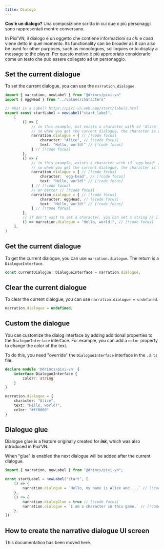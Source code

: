 ```yaml
---
title: Dialogo
---
```



**Cos'è un dialogo?** Una composizione scritta in cui due o più personaggi sono rappresentati mentre conversano.

In Pixi’VN, il dialogo è un oggetto che contiene informazioni su _chi_ e _cosa_ viene detto in quel momento. Its functionality can be broader as it can also be used for other purposes, such as monologues, soliloquies or to display a message to the player. Per questo motivo è più appropriato considerarlo come un testo che può essere collegato ad un <DynamicLink href="/start/character#use-characters-in-the-game">personaggio</DynamicLink>.

## Set the current dialogue

To set the current dialogue, you can use the `narration.dialogue`.

```ts title="labels/startLabel.ts"
import { narration, newLabel } from "@drincs/pixi-vn"
import { eggHead } from "../values/characters"

// What is a Label? https://pixi-vn.web.app/start/labels.html
export const startLabel = newLabel("start_label",
    [
        () => {
            // in this example, not exists a character with id 'Alice' // [!code focus]
            // so when you get the current dialogue, the character is a fake character with the name 'Alice' // [!code focus]
            narration.dialogue = { // [!code focus]
                character: "Alice", // [!code focus]
                text: "Hello, world!" // [!code focus]
            } // [!code focus]
        },
        () => {
            // in this example, exists a character with id 'egg-head' // [!code focus]
            // so when you get the current dialogue, the character is the character with id 'egg-head' // [!code focus]
            narration.dialogue = { // [!code focus]
                character: 'egg-head', // [!code focus]
                text: "Hello, world!" // [!code focus]
            } // [!code focus]
            // or better // [!code focus]
            narration.dialogue = { // [!code focus]
                character: eggHead, // [!code focus]
                text: "Hello, world!" // [!code focus]
            } // [!code focus]
        },
        // if don't want to set a character, you can set a string // [!code focus]
        () => narration.dialogue = "Hello, world!", // [!code focus]
    ],
)
```

<CurrentDialogueExample />

## Get the current dialogue

To get the current dialogue, you can use `narration.dialogue`. The return is a `DialogueInterface`.

```typescript
const currentDialogue: DialogueInterface = narration.dialogue;
```

## Clear the current dialogue

To clear the current dialogue, you can use `narration.dialogue = undefined`.

```typescript
narration.dialogue = undefined;
```

## Custom the dialogue

You can customize the dialog interface by adding additional properties to the `DialogueInterface` interface. For example, you can add a `color` property to change the color of the text.

To do this, you need "override" the `DialogueInterface` interface in the `.d.ts` file.

```ts tab="pixi-vn.d.ts"
declare module '@drincs/pixi-vn' {
    interface DialogueInterface {
        color?: string
    }
}
```

```ts tab="labels/startLabel.ts"
narration.dialogue = {
    character: "Alice",
    text: "Hello, world!",
    color: "#ff0000"
}
```

## Dialogue glue

Dialogue glue is a feature originally created for **_ink_**, which was also introduced in Pixi’VN.

When "glue" is enabled the next dialogue will be added after the current dialogue.

```ts title="labels/startLabel.ts"
import { narration, newLabel } from "@drincs/pixi-vn";

const startLabel = newLabel("start", [
    () => {
        narration.dialogue = `Hello, my name is Alice and ...` // [!code focus]
    },
    () => {
        narration.dialogGlue = true // [!code focus]
        narration.dialogue = `I am a character in this game.` // [!code focus]
    },
])
```

<DialogueGlueExample />

## How to create the narrative dialogue UI screen

This documentation has been moved <DynamicLink href="/start/interface-examples">here</DynamicLink>.
